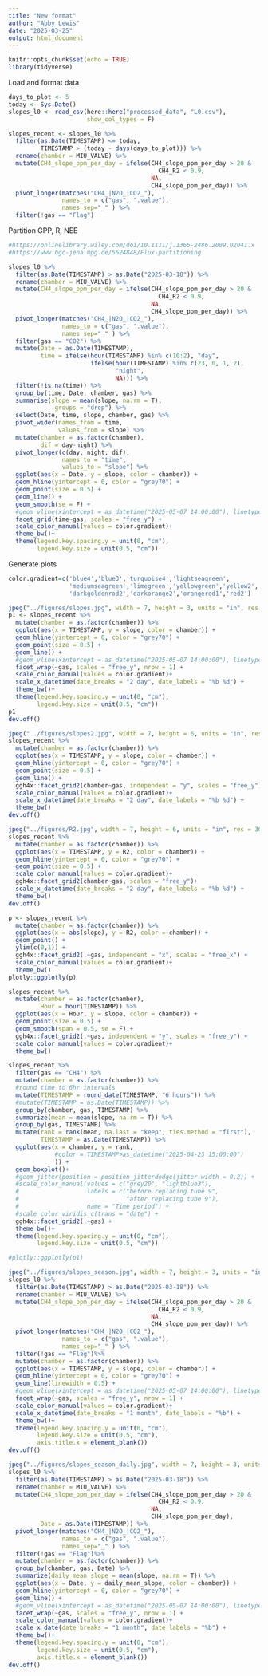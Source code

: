 ```yaml
---
title: "New format"
author: "Abby Lewis"
date: "2025-03-25"
output: html_document
---
```


```r
knitr::opts_chunk$set(echo = TRUE)
library(tidyverse)
```

Load and format data

```r
days_to_plot <- 5
today <- Sys.Date()
slopes_l0 <- read_csv(here::here("processed_data", "L0.csv"), 
                      show_col_types = F) 

slopes_recent <- slopes_l0 %>%
  filter(as.Date(TIMESTAMP) <= today,
         TIMESTAMP > (today - days(days_to_plot))) %>% 
  rename(chamber = MIU_VALVE) %>%
  mutate(CH4_slope_ppm_per_day = ifelse(CH4_slope_ppm_per_day > 20 & 
                                          CH4_R2 < 0.9,
                                        NA, 
                                        CH4_slope_ppm_per_day)) %>%
  pivot_longer(matches("CH4_|N2O_|CO2_"), 
               names_to = c("gas", ".value"), 
               names_sep="_" ) %>%
  filter(!gas == "Flag")
```


Partition GPP, R, NEE

```r
#https://onlinelibrary.wiley.com/doi/10.1111/j.1365-2486.2009.02041.x
#https://www.bgc-jena.mpg.de/5624848/Flux-partitioning

slopes_l0 %>%
  filter(as.Date(TIMESTAMP) > as.Date("2025-03-18")) %>% 
  rename(chamber = MIU_VALVE) %>%
  mutate(CH4_slope_ppm_per_day = ifelse(CH4_slope_ppm_per_day > 20 & 
                                          CH4_R2 < 0.9,
                                        NA, 
                                        CH4_slope_ppm_per_day)) %>%
  pivot_longer(matches("CH4_|N2O_|CO2_"), 
               names_to = c("gas", ".value"), 
               names_sep="_" ) %>%
  filter(gas == "CO2") %>%
  mutate(Date = as.Date(TIMESTAMP),
         time = ifelse(hour(TIMESTAMP) %in% c(10:2), "day",
                       ifelse(hour(TIMESTAMP) %in% c(23, 0, 1, 2),
                              "night",
                              NA))) %>%
  filter(!is.na(time)) %>%
  group_by(time, Date, chamber, gas) %>%
  summarise(slope = mean(slope, na.rm = T),
            .groups = "drop") %>%
  select(Date, time, slope, chamber, gas) %>%
  pivot_wider(names_from = time, 
              values_from = slope) %>%
  mutate(chamber = as.factor(chamber),
         dif = day-night) %>%
  pivot_longer(c(day, night, dif), 
               names_to = "time", 
               values_to = "slope") %>%
  ggplot(aes(x = Date, y = slope, color = chamber)) +
  geom_hline(yintercept = 0, color = "grey70") +
  geom_point(size = 0.5) +
  geom_line() +
  geom_smooth(se = F) +
  #geom_vline(xintercept = as_datetime("2025-05-07 14:00:00"), linetype = "dashed", color = "grey70") +
  facet_grid(time~gas, scales = "free_y") +
  scale_color_manual(values = color.gradient)+
  theme_bw()+
  theme(legend.key.spacing.y = unit(0, "cm"),
        legend.key.size = unit(0.5, "cm"))
```


Generate plots

```r
color.gradient=c('blue4','blue3','turquoise4','lightseagreen',
                 'mediumseagreen','limegreen','yellowgreen','yellow2',
                 'darkgoldenrod2','darkorange2','orangered1','red2')

jpeg("../figures/slopes.jpg", width = 7, height = 3, units = "in", res = 300)
p1 <- slopes_recent %>%
  mutate(chamber = as.factor(chamber)) %>%
  ggplot(aes(x = TIMESTAMP, y = slope, color = chamber)) +
  geom_hline(yintercept = 0, color = "grey70") +
  geom_point(size = 0.5) +
  geom_line() +
  #geom_vline(xintercept = as_datetime("2025-05-07 14:00:00"), linetype = "dashed", color = "grey70") +
  facet_wrap(~gas, scales = "free_y", nrow = 1) +
  scale_color_manual(values = color.gradient)+
  scale_x_datetime(date_breaks = "2 day", date_labels = "%b %d") +
  theme_bw()+
  theme(legend.key.spacing.y = unit(0, "cm"),
        legend.key.size = unit(0.5, "cm"))
p1
dev.off()

jpeg("../figures/slopes2.jpg", width = 7, height = 6, units = "in", res = 300)
slopes_recent %>%
  mutate(chamber = as.factor(chamber)) %>%
  ggplot(aes(x = TIMESTAMP, y = slope, color = chamber)) +
  geom_hline(yintercept = 0, color = "grey70") +
  geom_point(size = 0.5) +
  geom_line() +
  ggh4x::facet_grid2(chamber~gas, independent = "y", scales = "free_y") +
  scale_color_manual(values = color.gradient)+
  scale_x_datetime(date_breaks = "2 day", date_labels = "%b %d") +
  theme_bw()
dev.off()

jpeg("../figures/R2.jpg", width = 7, height = 6, units = "in", res = 300)
slopes_recent %>%
  mutate(chamber = as.factor(chamber)) %>%
  ggplot(aes(x = TIMESTAMP, y = R2, color = chamber)) +
  geom_hline(yintercept = 0, color = "grey70") +
  geom_point(size = 0.5) +
  scale_color_manual(values = color.gradient)+
  ggh4x::facet_grid2(chamber~gas, scales = "free_y")+
  scale_x_datetime(date_breaks = "2 day", date_labels = "%b %d") +
  theme_bw()
dev.off()

p <- slopes_recent %>% 
  mutate(chamber = as.factor(chamber)) %>%
  ggplot(aes(x = abs(slope), y = R2, color = chamber)) +
  geom_point() +
  ylim(c(0,1)) +
  ggh4x::facet_grid2(.~gas, independent = "x", scales = "free_x") +
  scale_color_manual(values = color.gradient)+
  theme_bw()
plotly::ggplotly(p)

slopes_recent %>%
  mutate(chamber = as.factor(chamber),
         Hour = hour(TIMESTAMP)) %>%
  ggplot(aes(x = Hour, y = slope, color = chamber)) +
  geom_point(size = 0.5) +
  geom_smooth(span = 0.5, se = F) +
  ggh4x::facet_grid2(.~gas, independent = "y", scales = "free_y") +
  scale_color_manual(values = color.gradient)+
  theme_bw()

slopes_recent %>%
  filter(gas == "CH4") %>%
  mutate(chamber = as.factor(chamber)) %>%
  #round time to 6hr intervals
  mutate(TIMESTAMP = round_date(TIMESTAMP, "6 hours")) %>%
  #mutate(TIMESTAMP = as.Date(TIMESTAMP)) %>%
  group_by(chamber, gas, TIMESTAMP) %>%
  summarize(mean = mean(slope, na.rm = T)) %>%
  group_by(gas, TIMESTAMP) %>%
  mutate(rank = rank(mean, na.last = "keep", ties.method = "first"),
         TIMESTAMP = as.Date(TIMESTAMP)) %>%
  ggplot(aes(x = chamber, y = rank, 
             #color = TIMESTAMP>as_datetime("2025-04-23 15:00:00")
             )) +
  geom_boxplot()+
  #geom_jitter(position = position_jitterdodge(jitter.width = 0.2)) +
  #scale_color_manual(values = c("grey20", "lightblue3"),
  #                   labels = c("before replacing tube 9",
  #                              "after replacing tube 9"),
  #                   name = "Time period") +
  #scale_color_viridis_c(trans = "date") +
  ggh4x::facet_grid2(.~gas) +
  theme_bw()+
  theme(legend.key.spacing.y = unit(0, "cm"),
        legend.key.size = unit(0.5, "cm"))

#plotly::ggplotly(p1)

jpeg("../figures/slopes_season.jpg", width = 7, height = 3, units = "in", res = 300)
slopes_l0 %>%
  filter(as.Date(TIMESTAMP) > as.Date("2025-03-18")) %>% 
  rename(chamber = MIU_VALVE) %>%
  mutate(CH4_slope_ppm_per_day = ifelse(CH4_slope_ppm_per_day > 20 & 
                                          CH4_R2 < 0.9,
                                        NA, 
                                        CH4_slope_ppm_per_day)) %>%
  pivot_longer(matches("CH4_|N2O_|CO2_"), 
               names_to = c("gas", ".value"), 
               names_sep="_" ) %>%
  filter(!gas == "Flag")%>%
  mutate(chamber = as.factor(chamber)) %>%
  ggplot(aes(x = TIMESTAMP, y = slope, color = chamber)) +
  geom_hline(yintercept = 0, color = "grey70") +
  geom_line(linewidth = 0.5) +
  #geom_vline(xintercept = as_datetime("2025-05-07 14:00:00"), linetype = "dashed", color = "grey70") +
  facet_wrap(~gas, scales = "free_y", nrow = 1) +
  scale_color_manual(values = color.gradient)+
  scale_x_datetime(date_breaks = "1 month", date_labels = "%b") +
  theme_bw()+
  theme(legend.key.spacing.y = unit(0, "cm"),
        legend.key.size = unit(0.5, "cm"),
        axis.title.x = element_blank())
dev.off()

jpeg("../figures/slopes_season_daily.jpg", width = 7, height = 3, units = "in", res = 300)
slopes_l0 %>%
  filter(as.Date(TIMESTAMP) > as.Date("2025-03-18")) %>% 
  rename(chamber = MIU_VALVE) %>%
  mutate(CH4_slope_ppm_per_day = ifelse(CH4_slope_ppm_per_day > 20 & 
                                          CH4_R2 < 0.9,
                                        NA, 
                                        CH4_slope_ppm_per_day),
         Date = as.Date(TIMESTAMP)) %>%
  pivot_longer(matches("CH4_|N2O_|CO2_"), 
               names_to = c("gas", ".value"), 
               names_sep="_" ) %>%
  filter(!gas == "Flag")%>%
  mutate(chamber = as.factor(chamber)) %>%
  group_by(chamber, gas, Date) %>%
  summarize(daily_mean_slope = mean(slope, na.rm = T)) %>%
  ggplot(aes(x = Date, y = daily_mean_slope, color = chamber)) +
  geom_hline(yintercept = 0, color = "grey70") +
  geom_line() +
  #geom_vline(xintercept = as_datetime("2025-05-07 14:00:00"), linetype = "dashed", color = "grey70") +
  facet_wrap(~gas, scales = "free_y", nrow = 1) +
  scale_color_manual(values = color.gradient)+
  scale_x_date(date_breaks = "1 month", date_labels = "%b") +
  theme_bw()+
  theme(legend.key.spacing.y = unit(0, "cm"),
        legend.key.size = unit(0.5, "cm"),
        axis.title.x = element_blank())
dev.off()
```

